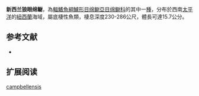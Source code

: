 {{Speciesbox
| name = 新西兰狼眼绵鳚
| image = 
| status = NE
| status_system = IUCN3.1
| genus = Ophthalmolycus
| species = campbellensis
| authority = Andriashev & Fedorov, 1986
| synonyms = 
}}

'''新西兰狼眼绵鳚'''，為[[輻鰭魚綱|輻鰭魚綱]][[鱸形目|鱸形目]][[绵鳚亞目|绵鳚亞目]][[绵鳚科|绵鳚科]]的其中一[[種|種]]，分布於西南[[太平洋|太平洋]]的[[紐西蘭|紐西蘭]]海域，屬底棲性魚類，棲息深度230-286公尺，體長可達15.7公分。

==参考文献==
*{{FishBase_species|genus=Ophthalmolycus|species=campbellensis|year=2012|month=3}}

== 扩展阅读 ==
{{refbegin}}
{{wikispecies-inline|Ophthalmolycus campbellensis|新西兰狼眼绵鳚}}
{{refend}}
{{Taxonbar|from=Q1109651}}

[[Category:狼眼绵鳚属|campbellensis]]


{{鱸形目小作品}}